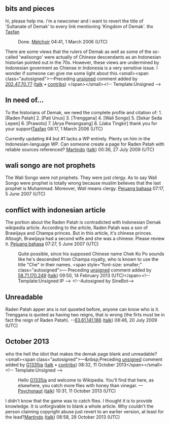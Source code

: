 <article id="36150390" title=Talk:Demak Sultanate>
	<talkpage id="36150390" title="Talk:Demak Sultanate">
{{WikiProject Indonesia|class=stub|importance=low}}
{{WikiProject Former countries|class=}}

==bits and pieces==
hi, please help me. i'm a newcomer and i want to revert the title of 'Sultanate of Demak' to every link mentioning 'Kingdom of Demak'. thx
[[User:Tasfan|Tasfan]]
:Done. [[User:Melchoir|Melchoir]] 04:41, 1 March 2006 (UTC)
There are some views that the rulers of Demak as well as some of the so-called 'walisongo' were actually of Chinese descendants as an Indonesian historian pointed out in the 70s. However, these views are undermined by Indonesian goverment as Chiense in Indonesia is a very sensitive issue. I wonder if someone can give me some light about this.&lt;small&gt;&lt;span class=&quot;autosigned&quot;&gt;—Preceding [[Wikipedia:Signatures|unsigned]] comment added by [[User:202.47.70.77|202.47.70.77]] ([[User talk:202.47.70.77|talk]] • [[Special:Contributions/202.47.70.77|contribs]]) &lt;/span&gt;&lt;/small&gt;&lt;!-- Template:Unsigned --&gt;

== In need of... ==

To the historians of Demak, we need the complete profile and citation of:
1. [Raden Patah]
2. [Pati Unus]
3. [Trenggana]
4. [Wali Songo]
5. [Sekar Seda Lepen]
6. [Prawoto]
7. [Arya Penangsang]
8. [Jaka Tingkir]
thank you for your support[[User:Tasfan|Tasfan]] 08:17, 1 March 2006 (UTC)

Currently updating #4 but #1 lacks a WP entirely. Plenty on him in the Indonesian-language WP. Can someone create a page for Raden Patah with reliable sources referenced? [[User:Martindo|Martindo]] ([[User talk:Martindo|talk]]) 00:36, 27 July 2009 (UTC)

== wali songo are not prophets ==

The Wali Songo were not prophets. They were just clergy. As to say Wali Songo were prophet is totally wrong because muslim believes that the last prophet is Muhammad. Moreover, ''Wali'' means clergy. [[User:Pejuang bahasa|Pejuang bahasa]] 07:17, 5 June 2007 (UTC)

== conflict with indonesian article ==

The portion about the Raden Patah is contradicted with Indonesian Demak wikipedia article. According to the article, Raden Patah was a son of Brawijaya and Champa princes. But in this article, it's chinese princes. Altough, Brawijaya had a second wife and she was a chinese. Please review it. [[User:Pejuang bahasa|Pejuang bahasa]] 07:27, 5 June 2007 (UTC)

:Quite possible, since his supposed Chinese name Chek Ko Po sounds like he's descended from Champa royalty, who is known to use the title &quot;Che&quot; in their names.  &lt;span style=&quot;font-size: smaller;&quot; class=&quot;autosigned&quot;&gt;— Preceding [[Wikipedia:Signatures|unsigned]] comment added by [[Special:Contributions/58.71.170.249|58.71.170.249]] ([[User talk:58.71.170.249|talk]]) 09:50, 14 February 2013 (UTC)&lt;/span&gt;&lt;!-- Template:Unsigned IP --&gt; &lt;!--Autosigned by SineBot--&gt;

==Unreadable==
Raden Patah apper ans is not quoeted before, anyone can know who is it. Trenggana is quoted as having two reigns, that is wrong (the firts must be in fact the reign of Raden Patah). --[[Special:Contributions/83.61.141.186|83.61.141.186]] ([[User talk:83.61.141.186|talk]]) 08:46, 20 July 2009 (UTC)

== October 2013 ==
who the hell the idiot that makes the demak page blank and unreadable? &lt;small&gt;&lt;span class=&quot;autosigned&quot;&gt;—&amp;nbsp;Preceding [[Wikipedia:Signatures|unsigned]] comment added by [[User:G1335ja|G1335ja]] ([[User talk:G1335ja|talk]] • [[Special:Contributions/G1335ja|contribs]]) 08:32, 11 October 2013&lt;/span&gt;&lt;/small&gt;&lt;!-- Template:Unsigned --&gt;
:Hello [[User:G1335ja|G1335ja]] and welcome to Wikipedia.  You'll find that here, as elsewhere, you catch more flies with honey than vinegar. —[[User:Psychonaut|Psychonaut]] ([[User talk:Psychonaut|talk]]) 10:31, 11 October 2013 (UTC)
I didn't know that the game was to catch flies. I thought it is to provide knowledge. It is unforgivable to blank a whole article. Why couldn't the person claiming copyright abuse just revert to an earlier version, at least for the lead?[[User:Martindo|Martindo]] ([[User talk:Martindo|talk]]) 08:58, 28 October 2013 (UTC)
	</talkpage>
</article>
